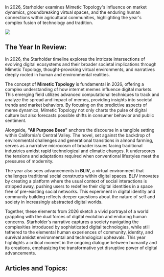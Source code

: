 In 2026, Starholder examines Mimetic Topology's influence on market dynamics, groundbreaking virtual spaces, and the enduring human connections within agricultural communities, highlighting the year's complex fusion of technology and tradition.

![](https://www.blockstar.com/wp-content/uploads/2024/06/BLIV_Hand.png)

## The Year In Review:
In 2026, the Starholder timeline explores the intricate intersections of evolving digital ecosystems and their broader societal implications through Mimetic Topology, thought-provoking virtual environments, and narratives deeply rooted in human and environmental realities.

The concept of **Mimetic Topology** is fundamental in 2026, offering a complex understanding of how internet memes influence digital markets. This emerging field utilizes advanced computational techniques to track and analyze the spread and impact of memes, providing insights into societal trends and market behaviors. By focusing on the predictive aspects of meme dynamics, Mimetic Topology not only charts the pulse of digital culture but also forecasts possible shifts in consumer behavior and public sentiment.

Alongside, **"All Purpose Bees"** anchors the discourse in a tangible setting within California's Central Valley. The novel, set against the backdrop of environmental challenges and generational transitions in almond farming, serves as a narrative microcosm of broader issues facing traditional industries amidst rapid technological and climatic changes. It underscores the tensions and adaptations required when conventional lifestyles meet the pressures of modernity.

The year also sees advancements in **BLIV**, a virtual environment that challenges traditional social constructs within digital spaces. BLIV innovates by creating a platform where the usual context of social interactions is stripped away, pushing users to redefine their digital identities in a space free of pre-existing social networks. This experiment in digital identity and community building reflects deeper questions about the nature of self and society in increasingly abstracted digital worlds.

Together, these elements from 2026 sketch a vivid portrayal of a world grappling with the dual forces of digital evolution and enduring human concerns. Starholder's narrative captures a society navigating the complexities introduced by sophisticated digital technologies, while still tethered to the elemental human experiences of community, identity, and survival amidst environmental and technological upheavals. This year highlights a critical moment in the ongoing dialogue between humanity and its creations, emphasizing the transformative yet disruptive power of digital advancements.

## Articles and Topics:

